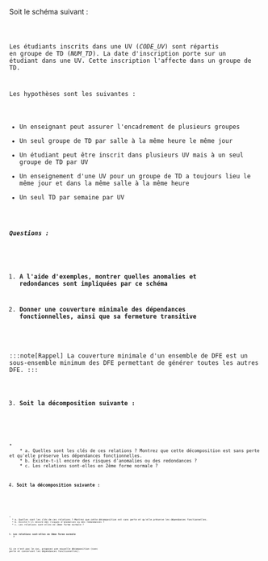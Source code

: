 
Soit le schéma suivant :

<Code code="ENSEIGNEMENT (NUM_TD, SALLE, JOUR, HEURE, NUM_ENSEIGNANT, NOM_ENSEIGNANT, PRENOM_ENSEIGNANT, CODE_UV, NOM_UV, NUM_ETUDIANT, NOM_ETUDIANT, PRENOM_ETUDIANT, ADRESSE_ETUDIANT, DATE_INSCRIPTION)" wrap="true" />


Les étudiants inscrits dans une UV (_CODE_UV_) sont répartis en groupe de TD (_NUM_TD_). La date d'inscription porte sur un étudiant dans une UV. Cette inscription l'affecte dans un groupe de TD.

Les hypothèses sont les suivantes :

* Un enseignant peut assurer l'encadrement de plusieurs groupes
* Un seul groupe de TD par salle à la même heure le même jour
* Un étudiant peut être inscrit dans plusieurs UV mais à un seul groupe de TD par UV
* Un enseignement d'une UV pour un groupe de TD a toujours lieu le même jour et dans la même salle à la même heure
* Un seul TD par semaine par UV

##### Questions :

1. **A l'aide d'exemples, montrer quelles anomalies et redondances sont impliquées par ce schéma**

2. **Donner une couverture minimale des dépendances fonctionnelles, ainsi que sa fermeture transitive**

:::note[Rappel]
La couverture minimale d'un ensemble de DFE est un sous-ensemble minimum des DFE permettant de générer toutes les autres DFE.
:::

3. **Soit la décomposition suivante :**

<Code code="ENSEIGNEMENT (NUM_TD, CODE_UV, HEURE, SALLE, JOUR, NUM_ENSEIGNANT, NOM_ENSEIGNANT, PRENOM_ENSEIGNANT)" wrap="true" />

<Code code="INSCRIPTION (NUM_ETUDIANT, NOM_ETUDIANT, PRENOM_ETUDIANT, ADRESSE_ETUDIANT, CODE_UV, NOM_UV, DATE_INSCRIPTION, NUM_TD)" wrap="true" />
* 
    * a. Quelles sont les clés de ces relations ? Montrez que cette décomposition est sans perte et qu'elle préserve les dépendances fonctionnelles. 
    * b. Existe-t-il encore des risques d'anomalies ou des redondances ? 
    * c. Les relations sont-elles en 2ème forme normale ?
    
4. **Soit la décomposition suivante :**

<Code code="ENSEIGNEMENT (NUM_TD, CODE_UV, HEURE, SALLE, JOUR, NUM_ENSEIGNANT, NOM_ENSEIGNANT, PRENOM_ENSEIGNANT)" wrap="true" />
<Code code="ETUDIANT (NUM_ETUDIANT, NOM_ETUDIANT, PRENOM_ETUDIANT, ADRESSE_ETUDIANT)" wrap="true" />
<Code code="INSCRIPTION (NUM_ETUDIANT, CODE_UV, DATE_INSCRIPTION, NUM_TD)" wrap="true" />
<Code code="UV (CODE_UV, NOM_UV)" wrap="true" />
* 
  * a. Quelles sont les clés de ces relations ? Montrez que cette décomposition est sans perte et qu'elle préserve les dépendances fonctionnelles. 
  * b. Existe-t-il encore des risques d'anomalies ou des redondances ? 
  * c. Les relations sont-elles en 2ème forme normale ?

5. **Les relations sont-elles en 3ème forme normale ?**

Si ce n'est pas le cas, proposez une nouvelle décomposition (sans perte et conservant les dépendances fonctionnelles).
